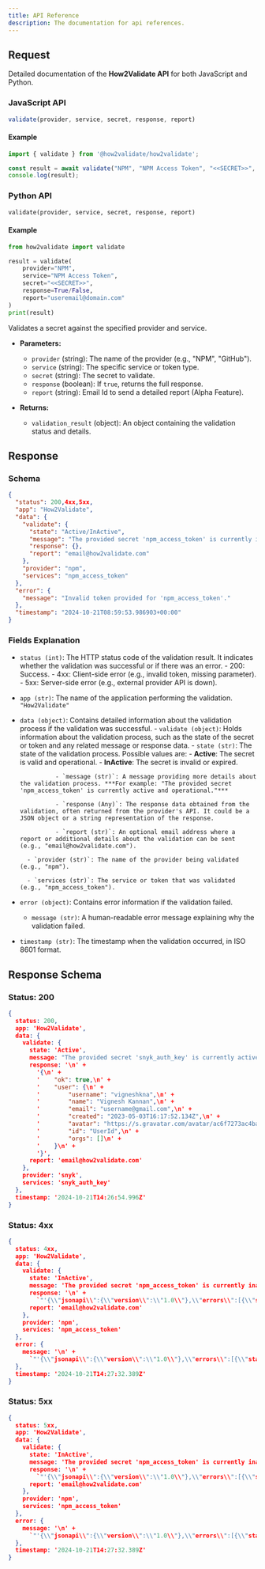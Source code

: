 ```yaml
---
title: API Reference
description: The documentation for api references.
---
```


## Request

Detailed documentation of the **How2Validate API** for both JavaScript and Python.

### JavaScript API

```javascript
validate(provider, service, secret, response, report)
```

#### Example

```javascript
import { validate } from '@how2validate/how2validate';

const result = await validate("NPM", "NPM Access Token", "<<SECRET>>", true/false, "useremail@domain.com");
console.log(result);
```

### Python API

```python
validate(provider, service, secret, response, report)
```

#### Example

```python
from how2validate import validate

result = validate(
    provider="NPM",
    service="NPM Access Token",
    secret="<<SECRET>>",
    response=True/False,
    report="useremail@domain.com"
)
print(result)
```

Validates a secret against the specified provider and service.

- **Parameters:**
  - `provider` (string): The name of the provider (e.g., "NPM", "GitHub").
  - `service` (string): The specific service or token type.
  - `secret` (string): The secret to validate.
  - `response` (boolean): If `true`, returns the full response.
  - `report` (string): Email Id to send a detailed report (Alpha Feature).

- **Returns:**
  - `validation_result` (object): An object containing the validation status and details.


## Response

### Schema

```json
{
  "status": 200,4xx,5xx,
  "app": "How2Validate",
  "data": {
    "validate": {
      "state": "Active/InActive",
      "message": "The provided secret 'npm_access_token' is currently inactive and not operational.",
      "response": {},
      "report": "email@how2validate.com"
    },
    "provider": "npm",
    "services": "npm_access_token"
  },
  "error": {
    "message": "Invalid token provided for 'npm_access_token'."
  },
  "timestamp": "2024-10-21T08:59:53.986903+00:00"
}
```

### Fields Explanation

- `status (int)`: The HTTP status code of the validation result. It indicates whether the validation was successful or if there was an error.
        - 200: Success.
        - 4xx: Client-side error (e.g., invalid token, missing parameter).
        - 5xx: Server-side error (e.g., external provider API is down).

- `app (str)`: The name of the application performing the validation. `"How2Validate"`

- `data (object)`: Contains detailed information about the validation process if the validation was successful.
        - `validate (object)`: Holds information about the validation process, such as the state of the secret or token and any related message or response data.
                - `state (str)`: The state of the validation process. Possible values are:
                        - **Active**: The secret is valid and operational.
                        - **InActive**: The secret is invalid or expired.

                - `message (str)`: A message providing more details about the validation process. ***For example: "The provided secret 'npm_access_token' is currently active and operational."***

                - `response (Any)`: The response data obtained from the validation, often returned from the provider's API. It could be a JSON object or a string representation of the response.

                - `report (str)`: An optional email address where a report or additional details about the validation can be sent (e.g., "email@how2validate.com").

        - `provider (str)`: The name of the provider being validated (e.g., "npm").

        - `services (str)`: The service or token that was validated (e.g., "npm_access_token").

- `error (object)`: Contains error information if the validation failed.

    - `message (str)`: A human-readable error message explaining why the validation failed.

- `timestamp (str)`: The timestamp when the validation occurred, in ISO 8601 format.

## Response Schema

### Status: 200

```json
{
  status: 200,
  app: 'How2Validate',
  data: {
    validate: {
      state: 'Active',
      message: "The provided secret 'snyk_auth_key' is currently active and operational.",
      response: '\n' +
        '{\n' +
        '    "ok": true,\n' +
        '    "user": {\n' +
        '        "username": "vigneshkna",\n' +
        '        "name": "Vignesh Kannan",\n' +
        '        "email": "username@gmail.com",\n' +
        '        "created": "2023-05-03T16:17:52.134Z",\n' +
        '        "avatar": "https://s.gravatar.com/avatar/ac6f7273ac4ba125c2ece9?size=200&default=https%3A%2F%2Fres.clo.com%2Fsnyk%2Fimage%2Fupload%2Fv1533%2Fgravatar%2F_l.png",\n' +
        '        "id": "UserId",\n' +
        '        "orgs": []\n' +
        '    }\n' +
        '}',
      report: 'email@how2validate.com'
    },
    provider: 'snyk',
    services: 'snyk_auth_key'
  },
  timestamp: '2024-10-21T14:26:54.996Z'
}
```

### Status: 4xx

```json
{
  status: 4xx,
  app: 'How2Validate',
  data: {
    validate: {
      state: 'InActive',
      message: 'The provided secret 'npm_access_token' is currently inactive and not operational.',
      response: '\n' +
        `"'{\\"jsonapi\\":{\\"version\\":\\"1.0\\"},\\"errors\\":[{\\"status\\":\\"401\\",\\"details\\":\\"Unauthorized\\"}]}'"`,
      report: 'email@how2validate.com'
    },
    provider: 'npm',
    services: 'npm_access_token'
  },
  error: {
    message: '\n' +
      `"'{\\"jsonapi\\":{\\"version\\":\\"1.0\\"},\\"errors\\":[{\\"status\\":\\"401\\",\\"details\\":\\"Unauthorized\\"}]}'"`
  },
  timestamp: '2024-10-21T14:27:32.389Z'
}
```


### Status: 5xx

```json
{
  status: 5xx,
  app: 'How2Validate',
  data: {
    validate: {
      state: 'InActive',
      message: 'The provided secret 'npm_access_token' is currently inactive and not operational.',
      response: '\n' +
        `"'{\\"jsonapi\\":{\\"version\\":\\"1.0\\"},\\"errors\\":[{\\"status\\":\\"401\\",\\"details\\":\\"Unauthorized\\"}]}'"`,
      report: 'email@how2validate.com'
    },
    provider: 'npm',
    services: 'npm_access_token'
  },
  error: {
    message: '\n' +
      `"'{\\"jsonapi\\":{\\"version\\":\\"1.0\\"},\\"errors\\":[{\\"status\\":\\"401\\",\\"details\\":\\"Unauthorized\\"}]}'"`
  },
  timestamp: '2024-10-21T14:27:32.389Z'
}
```